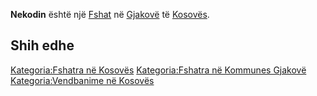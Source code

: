 {{Fshat në Kosovës
 | Emri                = Nekodin
| sqi_D_name = Nekodin
| sqi_D_FULL_NAME_RO = Nekodin
| sqi_D_FULL_NAME_ND_RO = Nekodin
| sqi_D_SORT_NAME_RG = NEKODIN
| sqi_D_FULL_NAME_RG = Nekodin
| sqi_D_FULL_NAME_ND_RG = Nekodin
| sqi_V_name = Nekodim
| sqi_V_FULL_NAME_RO = Nekodim
| sqi_V_FULL_NAME_ND_RO = Nekodim
| sqi_V_SORT_NAME_RG = NEKODIM
| sqi_V_FULL_NAME_RG = Nekodim
| sqi_V_FULL_NAME_ND_RG = Nekodim
| srp_N_name = Nekodim
| srp_N_FULL_NAME_RO = Nekodim
| srp_N_FULL_NAME_ND_RO = Nekodim
| srp_N_SORT_NAME_RG = NEKODIM
| srp_N_FULL_NAME_RG = Nekodim
| srp_N_FULL_NAME_ND_RG = Nekodim
| srp_NS_name = Некодим
| srp_NS_FULL_NAME_RO = Некодим
| srp_NS_FULL_NAME_ND_RO = Некодим
| srp_NS_SORT_NAME_RG = НЕКОДИМ
| srp_NS_FULL_NAME_RG = Некодим
| srp_NS_FULL_NAME_ND_RG = Некодим
| std_V_name = Nikodin
| std_V_FULL_NAME_RO = Nikodin
| std_V_FULL_NAME_ND_RO = Nikodin
| std_V_SORT_NAME_RG = NIKODIN
| std_V_FULL_NAME_RG = Nikodin
| std_V_FULL_NAME_ND_RG = Nikodin

 | Emri (Rasa dhanore) = 
 | Figura              = 
 | Shteti              = Kosovo
 | Komuna              = Gjakovë
 | Kodi postar         = 
 | Sipërfaqja          = 

 | Popullsia           = 

 | Regj. i popullsisë  = 
 | Dend. e popullsisë  = 
 | Faqja zyrtare       = 
 <!--- Koordinatat ----> 
 | Gjerësia            = 42.349167
 | Gjatësia            = 21.172778
 | Lartësia            = 
}}
'''Nekodin''' është një [[Fshat]] në [[Gjakovë]] të [[Kosovës]].

<!-- == Gjeografia == -->
<!-- == Historia == -->
<!-- == Demografia == -->
== Shih edhe ==
{{Komuna Gjakovë}}
{{Kosovo-Administrata-Cung}}

[[Kategoria:Fshatra në Kosovës]]
[[Kategoria:Fshatra në Kommunes Gjakovë]]
[[Kategoria:Vendbanime në Kosovës]]